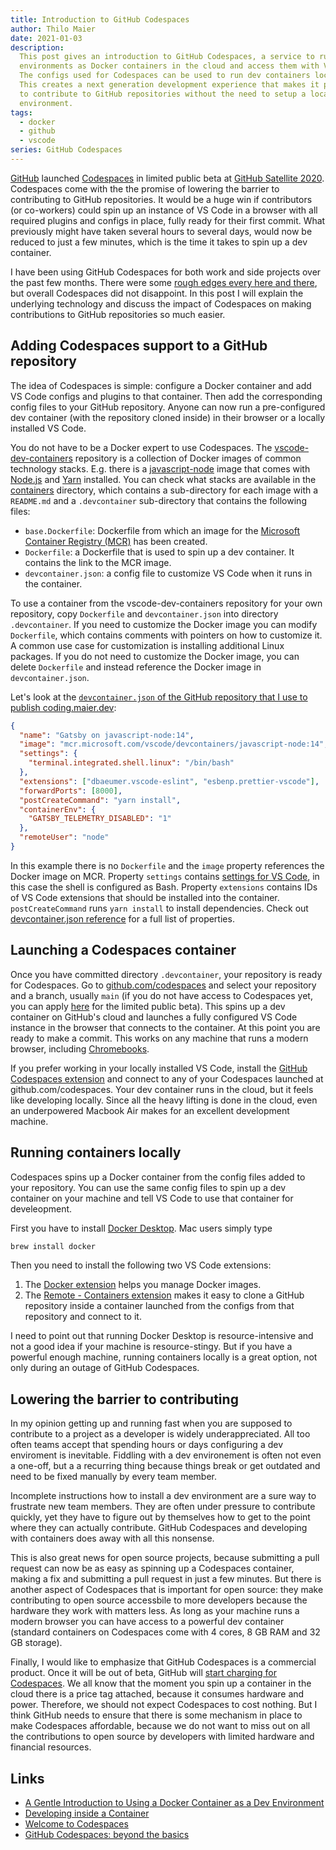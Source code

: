 ```yaml
---
title: Introduction to GitHub Codespaces
author: Thilo Maier
date: 2021-01-03
description:
  This post gives an introduction to GitHub Codespaces, a service to run dev
  environments as Docker containers in the cloud and access them with VS Code.
  The configs used for Codespaces can be used to run dev containers locally.
  This creates a next generation development experience that makes it possible
  to contribute to GitHub repositories without the need to setup a local dev
  environment.
tags:
  - docker
  - github
  - vscode
series: GitHub Codespaces
---
```


[GitHub](https://github.com/) launched
[Codespaces](https://github.com/features/codespaces) in limited public beta at
[GitHub Satellite 2020](https://github.blog/2020-05-06-new-from-satellite-2020-github-codespaces-github-discussions-securing-code-in-private-repositories-and-more/).
Codespaces come with the the promise of lowering the barrier to contributing to
GitHub repositories. It would be a huge win if contributors (or co-workers)
could spin up an instance of VS Code in a browser with all required plugins and
configs in place, fully ready for their first commit. What previously might have
taken several hours to several days, would now be reduced to just a few minutes,
which is the time it takes to spin up a dev container.

I have been using GitHub Codespaces for both work and side projects over the
past few months. There were some
[rough edges every here and there](https://github.community/c/code-to-cloud/codespaces-beta/),
but overall Codespaces did not disappoint. In this post I will explain the
underlying technology and discuss the impact of Codespaces on making
contributions to GitHub repositories so much easier.

## Adding Codespaces support to a GitHub repository

The idea of Codespaces is simple: configure a Docker container and add VS Code
configs and plugins to that container. Then add the corresponding config files
to your GitHub repository. Anyone can now run a pre-configured dev container
(with the repository cloned inside) in their browser or a locally installed VS
Code.

You do not have to be a Docker expert to use Codespaces. The
[vscode-dev-containers](https://github.com/microsoft/vscode-dev-containers)
repository is a collection of Docker images of common technology stacks. E.g.
there is a
[javascript-node](https://github.com/microsoft/vscode-dev-containers/tree/master/containers/javascript-node)
image that comes with [Node.js](https://nodejs.org/en/) and
[Yarn](https://classic.yarnpkg.com/lang/en/) installed. You can check what
stacks are available in the
[containers](https://github.com/microsoft/vscode-dev-containers/tree/master/containers)
directory, which contains a sub-directory for each image with a `README.md` and
a `.devcontainer` sub-directory that contains the following files:

- `base.Dockerfile`: Dockerfile from which an image for the
  [Microsoft Container Registry (MCR)](https://github.com/microsoft/containerregistry)
  has been created.
- `Dockerfile`: a Dockerfile that is used to spin up a dev container. It
  contains the link to the MCR image.
- `devcontainer.json`: a config file to customize VS Code when it runs in the
  container.

To use a container from the vscode-dev-containers repository for your own
repository, copy `Dockerfile` and `devcontainer.json` into directory
`.devcontainer`. If you need to customize the Docker image you can modify
`Dockerfile`, which contains comments with pointers on how to customize it. A
common use case for customization is installing additional Linux packages. If
you do not need to customize the Docker image, you can delete `Dockerfile` and
instead reference the Docker image in `devcontainer.json`.

Let's look at the
[`devcontainer.json` of the GitHub repository that I use to publish coding.maier.dev](https://github.com/454de6e/coding-garden/blob/master/.devcontainer/devcontainer.json):

```json
{
  "name": "Gatsby on javascript-node:14",
  "image": "mcr.microsoft.com/vscode/devcontainers/javascript-node:14",
  "settings": {
    "terminal.integrated.shell.linux": "/bin/bash"
  },
  "extensions": ["dbaeumer.vscode-eslint", "esbenp.prettier-vscode"],
  "forwardPorts": [8000],
  "postCreateCommand": "yarn install",
  "containerEnv": {
    "GATSBY_TELEMETRY_DISABLED": "1"
  },
  "remoteUser": "node"
}
```

In this example there is no `Dockerfile` and the `image` property references the
Docker image on MCR. Property `settings` contains
[settings for VS Code](https://code.visualstudio.com/docs/getstarted/settings),
in this case the shell is configured as Bash. Property `extensions` contains IDs
of VS Code extensions that should be installed into the container.
`postCreateCommand` runs `yarn install` to install dependencies. Check out
[devcontainer.json reference](https://code.visualstudio.com/docs/remote/devcontainerjson-reference)
for a full list of properties.

## Launching a Codespaces container

Once you have committed directory `.devcontainer`, your repository is ready for
Codespaces. Go to [github.com/codespaces](https://github.com/codespaces) and
select your repository and a branch, usually `main` (if you do not have access
to Codespaces yet, you can apply [here](https://github.com/features/codespaces)
for the limited public beta). This spins up a dev container on GitHub's cloud
and launches a fully configured VS Code instance in the browser that connects to
the container. At this point you are ready to make a commit. This works on any
machine that runs a modern browser, including
[Chromebooks](https://www.google.com/chromebook/).

If you prefer working in your locally installed VS Code, install the
[GitHub Codespaces extension](https://marketplace.visualstudio.com/items?itemName=GitHub.codespaces)
and connect to any of your Codespaces launched at github.com/codespaces. Your
dev container runs in the cloud, but it feels like developing locally. Since all
the heavy lifting is done in the cloud, even an underpowered Macbook Air makes
for an excellent development machine.

## Running containers locally

Codespaces spins up a Docker container from the config files added to your
repository. You can use the same config files to spin up a dev container on your
machine and tell VS Code to use that container for develeopment.

First you have to install
[Docker Desktop](https://www.docker.com/products/docker-desktop). Mac users
simply type

```bash
brew install docker
```

Then you need to install the following two VS Code extensions:

1. The
   [Docker extension](https://marketplace.visualstudio.com/items?itemName=ms-azuretools.vscode-docker)
   helps you manage Docker images.
1. The
   [Remote - Containers extension](https://marketplace.visualstudio.com/items?itemName=ms-vscode-remote.remote-containers)
   makes it easy to clone a GitHub repository inside a container launched from
   the configs from that repository and connect to it.

I need to point out that running Docker Desktop is resource-intensive and not a
good idea if your machine is resource-stingy. But if you have a powerful enough
machine, running containers locally is a great option, not only during an outage
of GitHub Codespaces.

## Lowering the barrier to contributing

In my opinion getting up and running fast when you are supposed to contribute to
a project as a developer is widely underappreciated. All too often teams accept
that spending hours or days configuring a dev enviroment is inevitable. Fiddling
with a dev environement is often not even a one-off, but a a recurring thing
because things break or get outdated and need to be fixed manually by every team
member.

Incomplete instructions how to install a dev environment are a sure way to
frustrate new team members. They are often under pressure to contribute quickly,
yet they have to figure out by themselves how to get to the point where they can
actually contribute. GitHub Codespaces and developing with containers does away
with all this nonsense.

This is also great news for open source projects, because submitting a pull
request can now be as easy as spinning up a Codespaces container, making a fix
and submitting a pull request in just a few minutes. But there is another aspect
of Codespaces that is important for open source: they make contributing to open
source accessbile to more developers because the hardware they work with matters
less. As long as your machine runs a modern browser you can have access to a
powerful dev container (standard containers on Codespaces come with 4 cores, 8
GB RAM and 32 GB storage).

Finally, I would like to emphasize that GitHub Codespaces is a commercial
product. Once it will be out of beta, GitHub will
[start charging for Codespaces](https://docs.github.com/en/free-pro-team@latest/github/developing-online-with-codespaces/about-billing-for-codespaces).
We all know that the moment you spin up a container in the cloud there is a
price tag attached, because it consumes hardware and power. Therefore, we should
not expect Codespaces to cost nothing. But I think GitHub needs to ensure that
there is some mechanism in place to make Codespaces affordable, because we do
not want to miss out on all the contributions to open source by developers with
limited hardware and financial resources.

## Links

- [A Gentle Introduction to Using a Docker Container as a Dev Environment ](https://css-tricks.com/a-gentle-introduction-to-using-a-docker-container-as-a-dev-environment/)
- [Developing inside a Container](https://code.visualstudio.com/docs/remote/containers)
- [Welcome to Codespaces](https://www.youtube.com/watch?v=j5VQ8OlwbqI)
- [GitHub Codespaces: beyond the basics](https://www.youtube.com/watch?v=AphLm35cXHo)
